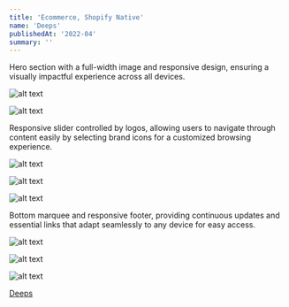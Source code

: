 ```yaml
---
title: 'Ecommerce, Shopify Native'
name: 'Deeps'
publishedAt: '2022-04'
summary: ''
---
```


Hero section with a full-width image and responsive design, ensuring a visually impactful experience across all devices.

![alt text](/images/deeps/Deeps-1.jpeg)

![alt text](/images/deeps/Deeps-3.jpeg)

Responsive slider controlled by logos, allowing users to navigate through content easily by selecting brand icons for a customized browsing experience.

![alt text](/images/deeps/Deeps-2.jpeg)

![alt text](/images/deeps/Deeps-5.jpeg)

![alt text](/images/deeps/Deeps-4.jpeg)

Bottom marquee and responsive footer, providing continuous updates and essential links that adapt seamlessly to any device for easy access.

![alt text](/images/deeps/Deeps-8.jpeg)

![alt text](/images/deeps/Deeps-9.jpeg)

![alt text](/images/deeps/Deeps-6.jpeg)

[Deeps](https://getdeeps.com/)